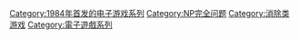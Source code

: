 {{Cat main}}

{{DEFAULTSORT:Tetris}}
[[Category:1984年首发的电子游戏系列|Category:1984年首发的电子游戏系列]]
[[Category:NP完全问题|Category:NP完全问题]]
[[Category:消除类游戏|Category:消除类游戏]]
[[Category:電子遊戲系列|Category:電子遊戲系列]]